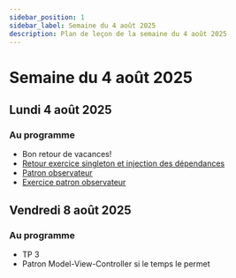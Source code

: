 ```yaml
---
sidebar_position: 1
sidebar_label: Semaine du 4 août 2025
description: Plan de leçon de la semaine du 4 août 2025
---
```


# Semaine du 4 août 2025

## Lundi 4 août 2025

### Au programme

- Bon retour de vacances!
- [Retour exercice singleton et injection des dépendances](../semaine_07/Exercices/singleton_di.mdx)
- [Patron observateur](./patron_observateur.mdx)
- [Exercice patron observateur](https://github.com/archambaultv-prof/2025H-420-930-MA-Observer)

## Vendredi 8 août 2025

### Au programme

- TP 3
- Patron Model-View-Controller si le temps le permet
